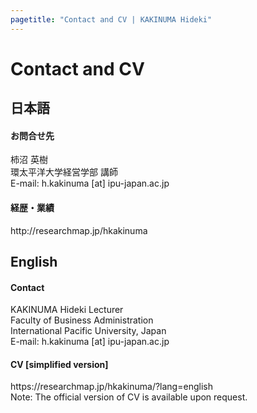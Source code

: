 ```yaml
---
pagetitle: "Contact and CV | KAKINUMA Hideki"
---
```


# Contact and CV {.tabset}


## 日本語
<h4>お問合せ先</h4>
柿沼 英樹  
環太平洋大学経営学部 講師  
E-mail: h.kakinuma [at] ipu-japan.ac.jp
  
<h4 class="mb">経歴・業績</h4>
http://researchmap.jp/hkakinuma

## English
<h4>Contact</h4>
KAKINUMA Hideki 
Lecturer  
Faculty of Business Administration  
International Pacific University, Japan  
E-mail: h.kakinuma [at] ipu-japan.ac.jp

<h4 class="mb">CV [simplified version]</h4>
https://researchmap.jp/hkakinuma/?lang=english  
Note: The official version of CV is available upon request.
